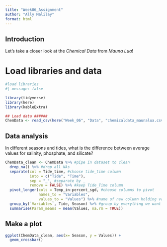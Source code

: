 ```yaml
---
title: "Week06_Assignment"
author: "Ally Malilay"
format: html
---
```


## Introduction
Let's take a closer look at the *Chemical Data* from *Mauna Lua*!

# Load libraries and data

```r
#load libraries
#| message: false

library(tidyverse)
library(here)
library(kableExtra)

## Load data ######
ChemData <- read_csv(here("Week_06", "Data", "chemicaldata_maunalua.csv"))
```

## Data analysis
In different seasons and tides, what is the difference between average values for salinity, phosphate, and silicate? 

```r
ChemData_clean <- ChemData %>% #pipe in dataset to clean
  drop_na() %>% #drop all NAs
  separate(col = Tide_time, #choose tide_time column
           into = c("Tide", "Time"), 
           sep = "_", #separate by _
           remove = FALSE) %>% #keep Tide_Time column 
  pivot_longer(cols = Temp_in:percent_sgd, #choose columns to pivot 
               names_to = "Variables", 
               values_to = "Values") %>% #name of new column holding variable values
  group_by(`Variables`, Tide, Season) %>% #group by everything we want
  summarise(Param_means = mean(Values, na.rm = TRUE))
```

## Make a plot
```r
ggplot(ChemData_clean, aes(x= Season, y = Values)) +
  geom_crossbar() 
```

